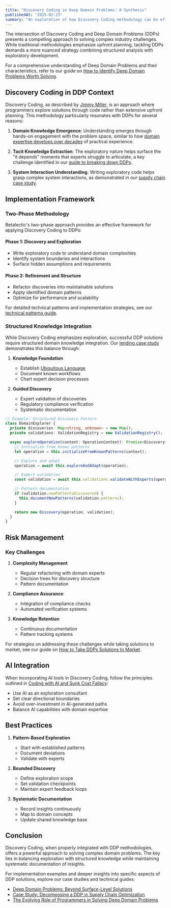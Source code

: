 ```yaml
---
title: "Discovery Coding in Deep Domain Problems: A Synthesis"
publishedAt: "2025-02-23"
summary: "An exploration of how Discovery Coding methodology can be effectively integrated with Deep Domain Problem solving approaches to create robust, domain-aware solutions."
---
```


The intersection of Discovery Coding and Deep Domain Problems (DDPs) presents a compelling approach to solving complex industry challenges. While traditional methodologies emphasize upfront planning, tackling DDPs demands a more nuanced strategy combining structured analysis with exploratory development.

For a comprehensive understanding of Deep Domain Problems and their characteristics, refer to our guide on [How to Identify Deep Domain Problems Worth Solving](/blog/how-to-identify-deep-domain-problems-worth-solving).

## Discovery Coding in DDP Context

Discovery Coding, as described by [Jimmy Miller](https://jimmyhmiller.github.io/discovery-coding), is an approach where programmers explore solutions through code rather than extensive upfront planning. This methodology particularly resonates with DDPs for several reasons:

1. **Domain Knowledge Emergence**: Understanding emerges through hands-on engagement with the problem space, similar to how [domain expertise develops over decades](/blog/the-evolving-role-of-programmers-in-solving-deep-domain-problems) of practical experience.

2. **Tacit Knowledge Extraction**: The exploratory nature helps surface the "it depends" moments that experts struggle to articulate, a key challenge identified in our [guide to breaking down DDPs](/blog/how-to-break-down-a-deep-domain-problem).

3. **System Interaction Understanding**: Writing exploratory code helps grasp complex system interactions, as demonstrated in our [supply chain case study](/blog/case-study-breakdown-a-ddp).

## Implementation Framework

### Two-Phase Methodology

Betalectic's two-phase approach provides an effective framework for applying Discovery Coding to DDPs:

#### Phase 1: Discovery and Exploration

- Write exploratory code to understand domain complexities
- Identify system boundaries and interactions
- Surface hidden assumptions and requirements

#### Phase 2: Refinement and Structure

- Refactor discoveries into maintainable solutions
- Apply identified domain patterns
- Optimize for performance and scalability

For detailed technical patterns and implementation strategies, see our [technical patterns guide](/blog/technical-patterns-for-solving-deep-domain-problems).

### Structured Knowledge Integration

While Discovery Coding emphasizes exploration, successful DDP solutions require structured domain knowledge integration. Our [lending case study](/blog/deep-domain-problems-in-lending-a-decision-making-case-study) demonstrates this balance through:

1. **Knowledge Foundation**

   - Establish [Ubiquitous Language](/blog/ubiquitous-language-the-foundation-for-solving-deep-domain-problems)
   - Document known workflows
   - Chart expert decision processes

2. **Guided Discovery**
   - Expert validation of discoveries
   - Regulatory compliance verification
   - Systematic documentation

```typescript
// Example: Structured Discovery Pattern
class DomainExplorer {
  private discoveries: Map<string, unknown> = new Map();
  private validations: ValidationRegistry = new ValidationRegistry();

  async exploreOperation(context: OperationContext): Promise<Discovery> {
    // Initialize from known patterns
    let operation = this.initializeFromKnownPatterns(context);

    // Explore and adapt
    operation = await this.exploreAndAdapt(operation);

    // Expert validation
    const validation = await this.validations.validateWithExperts(operation);

    // Pattern documentation
    if (validation.newPatternsDiscovered) {
      this.documentNewPatterns(validation.patterns);
    }

    return new Discovery(operation, validation);
  }
}
```

## Risk Management

### Key Challenges

1. **Complexity Management**

   - Regular refactoring with domain experts
   - Decision trees for discovery structure
   - Pattern documentation

2. **Compliance Assurance**

   - Integration of compliance checks
   - Automated verification systems

3. **Knowledge Retention**
   - Continuous documentation
   - Pattern tracking systems

For strategies on addressing these challenges while taking solutions to market, see our guide on [How to Take DDPs Solutions to Market](/blog/how-to-take-ddps-solutions-to-market).

## AI Integration

When incorporating AI tools in Discovery Coding, follow the principles outlined in [Coding with AI and Sunk Cost Fallacy](/blog/coding-with-ai-and-sunk-cost-fallacy):

- Use AI as an exploration consultant
- Set clear directional boundaries
- Avoid over-investment in AI-generated paths
- Balance AI capabilities with domain expertise

## Best Practices

1. **Pattern-Based Exploration**

   - Start with established patterns
   - Document deviations
   - Validate with experts

2. **Bounded Discovery**

   - Define exploration scope
   - Set validation checkpoints
   - Maintain expert feedback loops

3. **Systematic Documentation**
   - Record insights continuously
   - Map to domain concepts
   - Update shared knowledge base

## Conclusion

Discovery Coding, when properly integrated with DDP methodologies, offers a powerful approach to solving complex domain problems. The key lies in balancing exploration with structured knowledge while maintaining systematic documentation of insights.

For implementation examples and deeper insights into specific aspects of DDP solutions, explore our case studies and technical guides:

- [Deep Domain Problems: Beyond Surface-Level Solutions](/blog/deep-domain-problems)
- [Case Study: Decomposing a DDP in Supply Chain Optimization](/blog/case-study-breakdown-a-ddp)
- [The Evolving Role of Programmers in Solving Deep Domain Problems](/blog/the-evolving-role-of-programmers-in-solving-deep-domain-problems)
